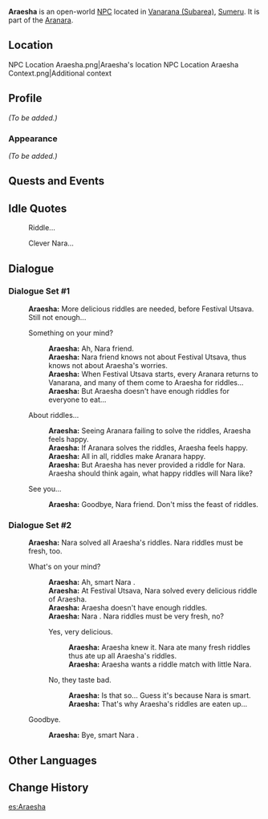 {{Character Infobox
|type             = Open-World NPC
|group            = Aranara
|image            = NPC Araesha.png
|region           = Sumeru
|location         = Sumeru
}}
'''Araesha''' is an open-world [[NPC]] located in [[Vanarana (Subarea)]], [[Sumeru]]. It is part of the [[Aranara]].

==Location==
<gallery>
NPC Location Araesha.png|Araesha's location
NPC Location Araesha Context.png|Additional context
</gallery>

==Profile==
''(To be added.)''

===Appearance===
''(To be added.)''

==Quests and Events==
{{Quests and Events}}

==Idle Quotes==
{{Dialogue Start}}
: {{DIcon|Idle}} Riddle...
: {{DIcon|Idle}} Clever Nara...
{{Dialogue End}}

==Dialogue==
===Dialogue Set #1===
{{Dialogue Start}}
:'''Araesha:''' More delicious riddles are needed, before Festival Utsava. Still not enough...
:{{DIcon}} Something on your mind?
::'''Araesha:''' Ah, Nara friend.
::'''Araesha:''' Nara friend knows not about Festival Utsava, thus knows not about Araesha's worries.
::'''Araesha:''' When Festival Utsava starts, every Aranara returns to Vanarana, and many of them come to Araesha for riddles...
::'''Araesha:''' But Araesha doesn't have enough riddles for everyone to eat...
:{{DIcon}} About riddles...
::'''Araesha:''' Seeing Aranara failing to solve the riddles, Araesha feels happy.
::'''Araesha:''' If Aranara solves the riddles, Araesha feels happy.
::'''Araesha:''' All in all, riddles make Aranara happy.
::'''Araesha:''' But Araesha has never provided a riddle for Nara. Araesha should think again, what happy riddles will Nara like?
:{{DIcon}} See you...
::'''Araesha:''' Goodbye, Nara friend. Don't miss the feast of riddles.
{{Dialogue End}}

===Dialogue Set #2===
{{Dialogue Start}}
:'''Araesha:''' Nara solved all Araesha's riddles. Nara riddles must be fresh, too.
:{{DIcon}} What's on your mind?
::'''Araesha:''' Ah, smart Nara {{Traveler}}.
::'''Araesha:''' At Festival Utsava, Nara {{Traveler}} solved every delicious riddle of Araesha.
::'''Araesha:''' Araesha doesn't have enough riddles.
::'''Araesha:''' Nara {{Traveler}}. Nara riddles must be very fresh, no?
::{{DIcon}} Yes, very delicious.
:::'''Araesha:''' Araesha knew it. Nara {{Traveler}} ate many fresh riddles thus ate up all Araesha's riddles.
:::'''Araesha:''' Araesha wants a riddle match with little Nara.
::{{DIcon}} No, they taste bad.
:::'''Araesha:''' Is that so... Guess it's because Nara {{Traveler}} is smart.
:::'''Araesha:''' That's why Araesha's riddles are eaten up...
:{{DIcon}} Goodbye.
::'''Araesha:''' Bye, smart Nara {{Traveler}}.
{{Dialogue End}}
<!--
==Trivia==
* 
-->
==Other Languages==
{{Other Languages
|default_hidden = 1
|en      = Araesha
|zhs     = 兰伊舍
|zhs_rm  = Lányīshě{{Assumed}}
|zht     = 蘭伊舍
|zht_rm  = Lányīshě{{Assumed}}
|ja      = アランイシャ
|ja_rm   = Aran'isha
|ko      = 아란에샤
|es      = Araesha
|fr      = Araesha
|ru      = Араеша
|th      = Araesha
|vi      = Araesha
|de      = Araesha
|id      = Araesha
|pt      = Araesha
|tr      = Araesha
|it      = Araesha
}}

==Change History==
{{Change History|3.0}}
<!--
==References==
{{Reflist}}
-->

[[es:Araesha]]